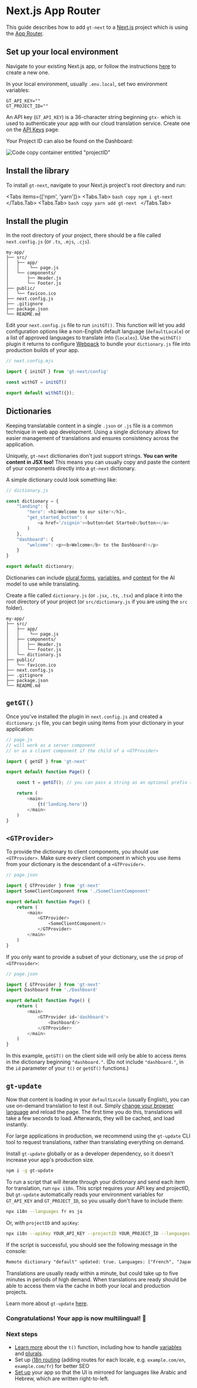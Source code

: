 
# Next.js App Router

This guide describes how to add `gt-next` to a [Next.js](https://nextjs.org) project which is using the [App Router](https://nextjs.org/docs#app-router-vs-pages-router).

## Set up your local environment

Navigate to your existing Next.js app, or follow the instructions [here](https://nextjs.org/docs/getting-started/installation) to create a new one.

In your local environment, usually `.env.local`, set two environment variables:

```.env copy
GT_API_KEY=""
GT_PROJECT_ID=""
```

An API key (`GT_API_KEY`) is a 36-character string beginning `gtx-` which is used to authenticate your app with our cloud translation service. Create one on the [API Keys](https://www.generaltranslation.com/dashboard/redirect/api-keys) page.

Your Project ID can also be found on the Dashboard:

![Code copy container entitled "projectID"](/screenshots/project_id.jpeg)

## Install the library

To install `gt-next`, navigate to your Next.js project's root directory and run: 

<Tabs items={['npm', 'yarn']}>
    <Tabs.Tab>
    ```bash copy
    npm i gt-next
    ```
    </Tabs.Tab>
    <Tabs.Tab>
    ```bash copy
    yarn add gt-next
    ```
    </Tabs.Tab>
</Tabs>

## Install the plugin

In the root directory of your project, there should be a file called `next.config.js` (or `.ts`, `.mjs`, `.cjs`).

```
my-app/
├── src/
│   ├── app/
│   │    └── page.js
│   └── components/
│       ├── Header.js
│       └── Footer.js
├── public/
│   └── favicon.ico
├── next.config.js
├── .gitignore
├── package.json
└── README.md
```

Edit your `next.config.js` file to run `initGT()`. This function will let you add configuration options like a non-English default language (`defaultLocale`) or a list of approved languages to translate into (`locales`). Use the `withGT()` plugin it returns to configure [Webpack](https://nextjs.org/docs/app/api-reference/next-config-js/webpack) to bundle your `dictionary.js` file into production builds of your app.

```js copy
// next.config.mjs

import { initGT } from 'gt-next/config'

const withGT = initGT()

export default withGT({});
```

## Dictionaries

Keeping translatable content in a single `.json` or `.js` file is a common technique in web app development.
Using a single dictionary allows for easier management of translations and ensures consistency across the application.

Uniquely, `gt-next` dictionaries don't just support strings. **You can write content in JSX too!**
This means you can usually copy and paste the content of your components directly into a `gt-next` dictionary.

A simple dictionary could look something like:

```js copy
// dictionary.js

const dictionary = {
    "landing": {
        "hero": <h1>Welcome to our site!</h1>,
        "get_started_button": (
            <a href='/signin'><button>Get Started</button></a>
        )
    },
    "dashboard": {
        "welcome": <p><b>Welcome</b> to the Dashboard!</p>
    }
}

export default dictionary;
```

Dictionaries can include [plural forms](/dictionaries/plurals), [variables](/dictionaries/variables), and [context](/dictionaries#context) for the AI model to use while translating.

Create a file called `dictionary.js` (or `.jsx`, `.ts`, `.tsx`) and place it into the root directory of your project (or `src/dictionary.js` if you are using the `src` folder).

```
my-app/
├── src/
│   ├── app/
│   │    └── page.js
│   ├── components/
│   │   ├── Header.js
│   │   └── Footer.js
│   └── dictionary.js
├── public/
│   └── favicon.ico
├── next.config.js
├── .gitignore
├── package.json
└── README.md
```

## `getGT()`

Once you've installed the plugin in `next.config.js` and created a `dictionary.js` file, you can begin using items from your dictionary in your application:

```javascript copy
// page.js
// will work as a server component
// or as a client component if the child of a <GTProvider>

import { getGT } from 'gt-next'

export default function Page() {

    const t = getGT(); // you can pass a string as an optional prefix to getGT()

    return (
        <main>
            {t('landing.hero')}
        </main>
    )
}
```

## `<GTProvider>`

To provide the dictionary to client components, you should use `<GTProvider>`. Make sure every client component in which you use items from your dictionary is the descendant of a `<GTProvider>`.

```javascript copy
// page.json

import { GTProvider } from 'gt-next'
import SomeClientComponent from './SomeClientComponent'

export default function Page() {
    return (
        <main>
            <GTProvider>
                <SomeClientComponent/>
            </GTProvider>
        </main>
    )
}
```

If you only want to provide a subset of your dictionary, use the `id` prop of `<GTProvider>`:

```javascript copy
// page.json

import { GTProvider } from 'gt-next'
import Dashboard from './Dashboard'

export default function Page() {
    return (
        <main>
            <GTProvider id='dashboard'>
                <Dashboard/>
            </GTProvider>
        </main>
    )
}
```

In this example, `getGT()` on the client side will only be able to access items in the dictionary beginning `"dashboard."`. (Do not include `"dashboard."`, in the `id` parameter of your `t()` or `getGT()` functions.)

## `gt-update`

Now that content is loading in your `defaultLocale` (usually English), you can use on-demand translation to test it out. Simply [change your browser language](https://support.google.com/chrome/answer/173424) and reload the page.
The first time you do this, translations will take a few seconds to load. Afterwards, they will be cached, and load instantly.

For large applications in production, we recommend using the `gt-update` CLI tool to request translations, rather than translating everything on demand.

Install `gt-update` globally or as a developer dependency, so it doesn't increase your app's production size.

```bash copy
npm i -g gt-update
```

To run a script that will iterate through your dictionary and send each item for translation, run `npx i18n`. This script requires your API key and projectID, but `gt-update` automatically reads your environment variables for `GT_API_KEY` and `GT_PROJECT_ID`, so you usually don't have to include them:

```bash copy
npx i18n --languages fr es ja
```

Or, with `projectID` and `apiKey`:

```bash copy
npx i18n --apiKey YOUR_API_KEY --projectID YOUR_PROJECT_ID --languages fr es ja
```

If the script is successful, you should see the following message in the console:

```txt
Remote dictionary "default" updated: true. Languages: ["French", "Japanese", "Spanish"]. Translations are usually live within a minute. Check status: www.generaltranslation.com/dashboard.
```

Translations are usually ready within a minute, but could take up to five minutes in periods of high demand. When translations are ready should be able to access them via the cache in both your local and production projects.

Learn more about `gt-update` [here](/cli).

### Congratulations! Your app is now multilingual! 🥳

### Next steps

- [Learn more](/gt-next) about the `t()` function, including how to handle [variables](/dictionaries/variables) and [plurals](/dictionaries/plurals).
- Set up [i18n routing](/gt-next/routing) (adding routes for each locale, e.g. `example.com/en`, `example.com/fr`) for better SEO
- [Set up](/advanced/rtl) your app so that the UI is mirrored for languages like Arabic and Hebrew, which are written right-to-left.